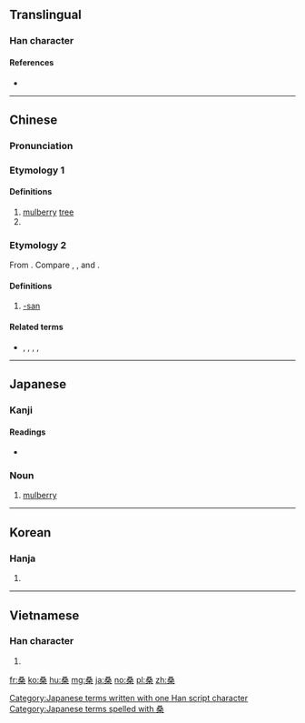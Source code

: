 {{also|桒}}
==Translingual==

===Han character===
{{Han char|rn=75|rad=木|as=06|sn=10|four=17904|canj=EEED|ids=⿱叒木}}

====References====
* {{Han ref|kx=0526.010|dkj=14772|dj=0914.140|hdz=21209.030|uh=6851|ud=26705|bh=AEE1|bd=44769}}

----

==Chinese==
{{zh-forms}}

===Pronunciation===
{{zh-pron
|m=sāng
|c=song1
|mc=y
|oc=y
|ma=
|cat=n,pn
}}

===Etymology 1===
{{rfe|lang=zh}}

====Definitions====
{{zh-hanzi}}

# [[mulberry]] [[tree]]
# {{surname|lang=zh}}

===Etymology 2===
From {{etyl|ja|zh}} {{m|ja|さん|tr=-san}}. Compare {{etyl|nan|-}} {{zh-l|卡桑|tr=[[khà-sàng]]}}, {{zh-l|多桑|tr=[[tò-sàng]]}}, and {{zh-l|歐吉桑|tr=[[o͘-jí-sáng]]}}.

====Definitions====
{{zh-hanzi}}

# {{cx|ACG|internet slang|lang=zh}} [[-san]]

====Related terms====
* {{zh-l|醬|-chan}}, {{zh-l|碳}}, {{zh-l|炭|-tan}}, {{zh-l|君|-kun}}, {{zh-l|樣|-sama}}

----

==Japanese==

===Kanji===
{{ja-kanji|grade=c|rs=木06}}

====Readings====
* {{ja-readings|on=[[そう]] (sō)|kun=[[くわ]] (kuwa)}}

===Noun===
{{ja-noun|k|hira=くわ|rom=kuwa}} 

# [[mulberry]] 

[[Category:Japanese terms written with one Han script character]]
[[Category:Japanese terms spelled with 桑]]

----

==Korean==

===Hanja===
{{ko-hanja|hangeul=상|eumhun=|rv=sang|mr=sang|y=sang}}

# {{defn|lang=ko|sort=木06}}

----

==Vietnamese==

===Han character===
{{vi-hantu|[[tang]], [[dâu]]|rs=木06}}

# {{defn|lang=vi|sort=木06}}

[[fr:桑]]
[[ko:桑]]
[[hu:桑]]
[[mg:桑]]
[[ja:桑]]
[[no:桑]]
[[pl:桑]]
[[zh:桑]]